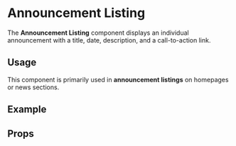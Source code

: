 
<Meta title="Organisms/Announcement Listing" />

# Announcement Listing

The **Announcement Listing** component displays an individual announcement with a title, date, description, and a call-to-action link.

## Usage

This component is primarily used in **announcement listings** on homepages or news sections.

## Example

<Canvas of={announcementListing.Default} />

## Props

<Controls of={announcementListing.Default} />
